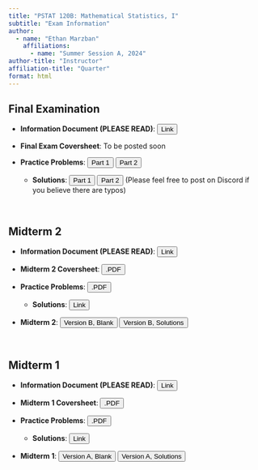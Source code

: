 ```yaml
---
title: "PSTAT 120B: Mathematical Statistics, I"
subtitle: "Exam Information"
author:
  - name: "Ethan Marzban"
    affiliations:
      - name: "Summer Session A, 2024"
author-title: "Instructor"
affiliation-title: "Quarter"
format: html
---
```


## Final Examination

-   **Information Document (PLEASE READ)**: <a href="https://docs.google.com/document/d/1KsvtXxyY4IvURM6UDeut6u9rBEad41BCXnDeoSiWx8A/" target="_blank"><button type="button" class="btn btn-info">Link</button></a>

-   **Final Exam Coversheet**: To be posted soon

-   **Practice Problems**: <a href="https://drive.google.com/file/d/1K7pv29er6DT0kxEdFVzcOeUm4E3uoFMl/" target="_blank"><button type="button" class="btn btn-info">Part 1</button></a> <a href="https://drive.google.com/file/d/11ZKNIkDioe2yibpZh2JVYVSWikQs3Yg4/" target="_blank"><button type="button" class="btn btn-info">Part 2</button></a>
    -   **Solutions**: <a href="https://drive.google.com/file/d/1JXlecMHqKcT-YmRG9wPIo0vsaQIyI7nc/" target="_blank"><button type="button" class="btn btn-info">Part 1</button></a> <a href="https://drive.google.com/file/d/1H4_XncLO6Fbri8YE0u5J_jbGp5fexJ-6/" target="_blank"><button type="button" class="btn btn-info">Part 2</button></a> (Please feel free to post on Discord if you believe there are typos)

\

## Midterm 2

-   **Information Document (PLEASE READ)**: <a href="https://docs.google.com/document/d/1xD-1OyW6Tp6rCc28q2ADPp6Dai6hRSYUDfrWOQRYJY4/" target="_blank"><button type="button" class="btn btn-info">Link</button></a>

-   **Midterm 2 Coversheet**: <a href="../Files/Misc/MT02_Coverpage.pdf" target="_blank"><button type="button" class="btn btn-info">.PDF</button></a>

-   **Practice Problems**: <a href="../Files/Misc/MT02_PracProb.pdf" target="_blank"><button type="button" class="btn btn-info">.PDF</button></a>
    -   **Solutions**: <a href="https://drive.google.com/file/d/1UwGhN04PY-xMwtvvv0xDiVZtLQzu6Naf/" target="_blank"><button type="button" class="btn btn-info">Link</button></a>

-   **Midterm 2**: <a href="../Files/Exams/MT02_Blank.pdf" target="_blank"><button type="button" class="btn btn-info">Version B, Blank</button></a> <a href="../Files/Exams/MT02_Solns.pdf" target="_blank"><button type="button" class="btn btn-info">Version B, Solutions</button></a>

\

## Midterm 1

-   **Information Document (PLEASE READ)**: <a href="https://docs.google.com/document/d/1Qm49FVX0vRQdNktyAnYMRmUUjeS7MjmOdFGXouu4Eow/edit?usp=sharing" target="_blank"><button type="button" class="btn btn-info">Link</button></a>

-   **Midterm 1 Coversheet**: <a href="../Files/Misc/MT01_Coverpage.pdf" target="_blank"><button type="button" class="btn btn-info">.PDF</button></a>

-   **Practice Problems**: <a href="../Files/Misc/MT01_PracProb.pdf" target="_blank"><button type="button" class="btn btn-info">.PDF</button></a>
    -   **Solutions**: <a href="https://drive.google.com/file/d/105j20522sRuykv51sGks6riUMXWgJ_sS/" target="_blank"><button type="button" class="btn btn-info">Link</button></a>
    
-   **Midterm 1**: <a href="../Files/Exams/MT01_VA_Blank.pdf" target="_blank"><button type="button" class="btn btn-info">Version A, Blank</button></a> <a href="../Files/Exams/MT01_VA_Solns.pdf" target="_blank"><button type="button" class="btn btn-info">Version A, Solutions</button></a>